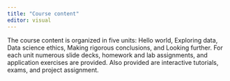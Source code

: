 ```yaml
---
title: "Course content"
editor: visual
---
```


The course content is organized in five units: Hello world, Exploring data, Data science ethics, Making rigorous conclusions, and Looking further.
For each unit numerous slide decks, homework and lab assignments, and application exercises are provided.
Also provided are interactive tutorials, exams, and project assignment.
